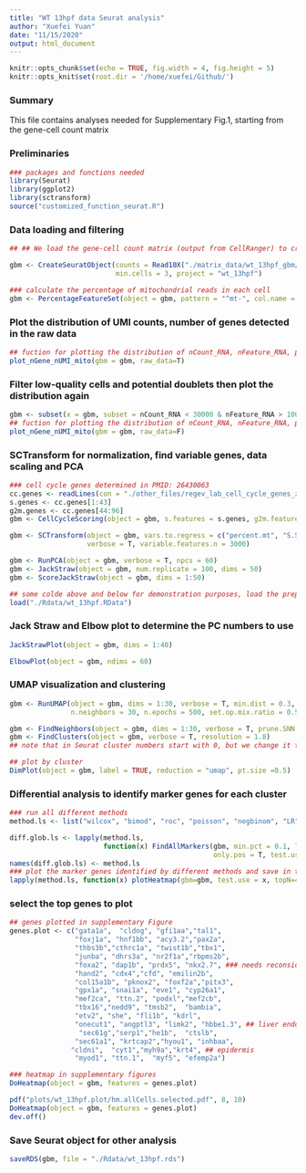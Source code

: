 ```yaml
---
title: "WT 13hpf data Seurat analysis"
author: "Xuefei Yuan"
date: "11/15/2020"
output: html_document
---
```


```r
knitr::opts_chunk$set(echo = TRUE, fig.width = 4, fig.height = 5)
knitr::opts_knit$set(root.dir = '/home/xuefei/Github/')
```

### Summary
This file contains analyses needed for Supplementary Fig.1, starting from the gene-cell count matrix


### Preliminaries {-}
```r
### packages and functions needed
library(Seurat)
library(ggplot2)
library(sctransform)
source("customized_function_seurat.R")
```


### Data loading and filtering
```r
## ## We load the gene-cell count matrix (output from CellRanger) to creat a Seurat Object.

gbm <- CreateSeuratObject(counts = Read10X("./matrix_data/wt_13hpf_gbm/"),
                          min.cells = 3, project = "wt_13hpf")

### calculate the percentage of mitochondrial reads in each cell 
gbm <- PercentageFeatureSet(object = gbm, pattern = "^mt-", col.name = "percent.mt")

```

### Plot the distribution of UMI counts, number of genes detected in the raw data
```r
## fuction for plotting the distribution of nCount_RNA, nFeature_RNA, percent.mt figure
plot_nGene_nUMI_mito(gbm = gbm, raw_data=T) 
```

### Filter low-quality cells and potential doublets then plot the distribution again
```r
gbm <- subset(x = gbm, subset = nCount_RNA < 30000 & nFeature_RNA > 1000 & percent.mt < 4)
## fuction for plotting the distribution of nCount_RNA, nFeature_RNA, percent.mt figure
plot_nGene_nUMI_mito(gbm = gbm, raw_data=F) 
```



### SCTransform for normalization, find variable genes, data scaling and PCA
```r
### cell cycle genes determined in PMID: 26430063
cc.genes <- readLines(con = "./other_files/regev_lab_cell_cycle_genes_zebrafish.txt")
s.genes <- cc.genes[1:43]
g2m.genes <- cc.genes[44:96]
gbm <- CellCycleScoring(object = gbm, s.features = s.genes, g2m.features = g2m.genes, set.ident = F)

gbm <- SCTransform(object = gbm, vars.to.regress = c("percent.mt", "S.Score", "G2M.Score", "nCount_RNA"), 
                   verbose = T, variable.features.n = 3000) 

gbm <- RunPCA(object = gbm, verbose = T, npcs = 60)
gbm <- JackStraw(object = gbm, num.replicate = 100, dims = 50)
gbm <- ScoreJackStraw(object = gbm, dims = 1:50)

```

```r
## some colde above and below for demonstration purposes, load the preprocessed data to save time
load("./Rdata/wt_13hpf.RData")
```


### Jack Straw and Elbow plot to determine the PC numbers to use
```r
JackStrawPlot(object = gbm, dims = 1:40)

```

```r
ElbowPlot(object = gbm, ndims = 60)
```

### UMAP visualization and clustering
```r
gbm <- RunUMAP(object = gbm, dims = 1:30, verbose = T, min.dist = 0.3,
               n.neighbors = 30, n.epochs = 500, set.op.mix.ratio = 0.5)

gbm <- FindNeighbors(object = gbm, dims = 1:30, verbose = T, prune.SNN = 1/15, k.param = 20)
gbm <- FindClusters(object = gbm, verbose = T, resolution = 1.8)
## note that in Seurat cluster numbers start with 0, but we change it to starting with 1 in all our figures
```

```r
## plot by cluster
DimPlot(object = gbm, label = TRUE, reduction = "umap", pt.size =0.5)
```


### Differential analysis to identify marker genes for each cluster
```r
### run all different methods
method.ls <- list("wilcox", "bimod", "roc", "poisson", "negbinom", "LR", "MAST")

diff.glob.ls <- lapply(method.ls, 
                       function(x) FindAllMarkers(gbm, min.pct = 0.1, logfc.threshold = 0.25, 
                                                  only.pos = T, test.use=x, return.thresh = 0.01))
names(diff.glob.ls) <- method.ls
### plot the marker genes identified by different methods and save in the heatmaps as pdf for examination
lapply(method.ls, function(x) plotHeatmap(gbm=gbm, test.use = x, topN=40, diff.ls = diff.glob.ls))

```

### select the top genes to plot
```r
## genes plotted in supplementary Figure
genes.plot <- c("gata1a",  "cldng", "gfi1aa","tal1",
                "foxj1a", "hnf1bb", "acy3.2","pax2a",
                "thbs3b","cthrc1a", "twist1b","tbx1",
                "junba", "dhrs3a", "nr2f1a","rbpms2b", 
                "foxa2", "dap1b", "prdx5", "nkx2.7", ### needs reconsidering #pharynx, pharyngeal endoderm, anteior part of gut
                "hand2", "cdx4","cfd", "emilin2b",
                "col15a1b", "pknox2", "foxf2a","pitx3",
                "gpx1a", "snai1a", "eve1", "cyp26a1", 
                "mef2ca", "ttn.2", "podxl","mef2cb",
                "tbx16","nedd9", "tmsb2",  "bambia",
                "etv2", "she", "fli1b", "kdrl",
                "onecut1", "angptl3", "limk2", "hbbe1.3", ## liver endoderm
                 "sec61g","serp1","he1b",  "ctslb",
                "sec61a1", "krtcap2","hyou1", "inhbaa",
               "cldni",  "cyt1","myh9a","krt4", ## epidermis
                "myod1", "ttn.1",  "myf5", "efemp2a")

```

```r
### heatmap in supplementary figures
DoHeatmap(object = gbm, features = genes.plot)
```

```r
pdf("plots/wt_13hpf.plot/hm.allCells.selected.pdf", 8, 10)
DoHeatmap(object = gbm, features = genes.plot)
dev.off()

```


### Save Seurat object for other analysis
```r
saveRDS(gbm, file = "./Rdata/wt_13hpf.rds")
```

